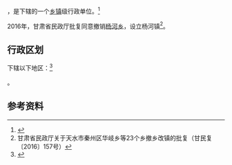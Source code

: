 {{中国乡级行政区|62/05/24/205/000}}

'''{{PAGENAMEBASE}}'''，是{{PRC admin/fullname|62/05/24/205/000|3}}下辖的一个[[乡镇|乡镇]]级行政单位。<ref>{{PRC admin/ref sgc|{{PRC admin/parent|62/05/24/205/000}}}}</ref>

2016年，甘肃省民政厅批复同意撤销[[杨河乡_(武山县)|杨河乡]]，设立杨河镇<ref>甘肃省民政厅关于天水市秦州区华岐乡等23个乡撤乡改镇的批复（甘民复〔2016〕157号）</ref>。

== 行政区划 ==

{{PAGENAMEBASE}}下辖以下地区：<ref>{{PRC admin/ref sgc|62/05/24/205/000}}</ref>

{{PRC admin/children|62/05/24/205/000}}。

== 参考资料 ==

{{reflist}}

{{行政区划小作品}}
{{PRC admin/navcat|62/05/24/205/000}}